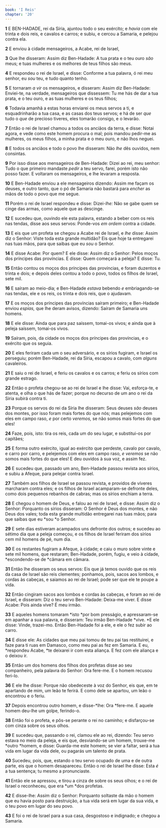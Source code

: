 ```yaml
---
book: 'I Reis'
chapter: '20'
---
```


**1** E BEN-HADADE, rei da Síria, ajuntou todo o seu exército; e _havia_ com ele trinta e dois reis, e cavalos e carros; e subiu, e cercou a Samaria, e pelejou contra ela.

**2** E enviou à cidade mensageiros, a Acabe, rei de Israel,

**3** Que lhe disseram: Assim diz Ben-Hadade: A tua prata e o teu ouro _são_ meus; e tuas mulheres e os melhores de teus filhos são meus.

**4** E respondeu o rei de Israel, e disse: Conforme a tua palavra, ó rei meu senhor, eu _sou_ teu, e tudo quanto tenho.

**5** E tornaram _a vir_ os mensageiros, e disseram: Assim diz Ben-Hadade: Enviei-te, na verdade, mensageiros que dissessem: Tu me hás de dar a tua prata, e o teu ouro, e as tuas mulheres e os teus filhos;

**6** Todavia amanhã a estas horas enviarei os meus servos a ti, e esquadrinharão a tua casa, e as casas dos teus servos; e há de ser _que_ tudo o _que_ de precioso tiveres, eles tomarão consigo, e o levarão.

**7** Então o rei de Israel chamou a todos os anciãos da terra, e disse: Notai agora, e vede como este homem procura o mal; pois mandou pedir-me as mulheres, os meus filhos, a minha prata e o meu ouro, e não lhos neguei.

**8** E todos os anciãos e todo o povo lhe disseram: Não _lhe_ dês ouvidos, nem consintas.

**9** Por isso disse aos mensageiros de Ben-Hadade: Dizei ao rei, meu senhor: Tudo o que primeiro mandaste _pedir_ a teu servo, farei, porém isto não posso fazer. E voltaram os mensageiros, e lhe levaram a resposta.

**10** E Ben-Hadade enviou a ele mensageiros dizendo: Assim me façam os deuses, e outro tanto, que o pó de Samaria não bastará para _encher_ as mãos de todo o povo que me segue.

**11** Porém o rei de Israel respondeu e disse: Dizei-_lhe:_ Não se gabe quem se cinge das armas, como aquele que as descinge.

**12** E sucedeu que, ouvindo ele esta palavra, estando a beber com os reis nas tendas, disse aos seus servos: Ponde-vos _em ordem_ contra a cidade.

**13** E eis que um profeta se chegou a Acabe rei de Israel, e _lhe_ disse: Assim diz o Senhor: Viste toda esta grande multidão? Eis que hoje ta entregarei nas tuas mãos, para que saibas que eu _sou_ o Senhor.

**14** E disse Acabe: Por quem? E ele disse: Assim diz o Senhor: Pelos moços dos príncipes das províncias. E disse: Quem começará a peleja? E disse: Tu.

**15** Então contou os moços dos príncipes das províncias, e foram duzentos e trinta e dois; e depois deles contou a todo o povo, todos os filhos de Israel, sete mil.

**16** E saíram ao meio-dia; e Ben-Hadade _estava_ bebendo _e_ embriagando-se nas tendas, ele e os reis, os trinta e dois reis, que o ajudavam.

**17** E os moços dos príncipes das províncias saíram primeiro; e Ben-Hadade enviou _espias,_ que lhe deram avisos, dizendo: Saíram de Samaria uns homens.

**18** E ele disse: Ainda que para paz saíssem, tomai-os vivos; e ainda que à peleja saíssem, tomai-os vivos.

**19** Saíram, pois, da cidade os moços dos príncipes das províncias, e o exército que os seguia.

**20** E eles feriram cada um o seu adversário, e os sírios fugiram, e Israel os perseguiu; porém Ben-Hadade, rei da Síria, escapou a cavalo, com _alguns_ cavaleiros.

**21** E saiu o rei de Israel, e feriu os cavalos e os carros; e feriu os sírios com grande estrago.

**22** Então o profeta chegou-se ao rei de Israel e lhe disse: Vai, esforça-te, e atenta, e olha o que hás de fazer; porque no decurso de um ano o rei da Síria subirá contra ti.

**23** Porque os servos do rei da Síria lhe disseram: Seus deuses _são_ deuses dos montes, por isso foram mais fortes do que nós; mas pelejemos com eles em campo raso, _e_ por certo _veremos,_ se não somos mais fortes do que eles!

**24** Faze, pois, isto: tira os reis, cada um do seu lugar, e substitui-os por capitães;

**25** E forma outro exército, igual ao exército que perdeste, cavalo por cavalo, e carro por carro, e pelejemos com eles em campo raso, _e veremos_ se não somos mais fortes do que eles! E deu ouvidos à sua voz, e assim fez.

**26** E sucedeu que, passado um ano, Ben-Hadade passou revista aos sírios, e subiu a Afeque, para pelejar contra Israel.

**27** Também aos filhos de Israel se passou revista, e providos de víveres marcharam contra eles; e os filhos de Israel acamparam-se defronte deles, como dois pequenos rebanhos de cabras; mas os sírios enchiam a terra.

**28** E chegou o homem de Deus, e falou ao rei de Israel, e disse: Assim diz o Senhor: Porquanto os sírios disseram: O Senhor é Deus dos montes, e não Deus dos vales; toda esta grande multidão entregarei nas tuas mãos; para que saibas que eu *sou *o Senhor.

**29** E sete dias estiveram acampados uns defronte dos outros; e sucedeu ao sétimo dia que a peleja começou, e os filhos de Israel feriram dos sírios cem mil homens de pé, num dia.

**30** E os restantes fugiram a Afeque, à cidade; e caiu o muro sobre vinte e sete mil homens, que restaram; Ben-Hadade, porém, fugiu, e veio à cidade, *escondendo-se de *câmara em câmara.

**31** Então lhe disseram os seus servos: Eis que já temos ouvido que os reis da casa de Israel são reis clementes; ponhamos, pois, sacos aos lombos, e cordas às cabeças, e saiamos ao rei de Israel; pode ser que ele te poupe a vida.

**32** Então cingiram sacos aos lombos e cordas às cabeças, e foram ao rei de Israel, e disseram: Diz o teu servo Ben-Hadade: Deixa-me viver. E disse Acabe: Pois ainda vive? É meu irmão.

**33** E aqueles homens tomaram *isto *por bom presságio, e apressaram-se em apanhar a sua palavra, e disseram: Teu irmão Ben-Hadade *vive. *E ele disse: Vinde, trazei-mo. Então Ben-Hadade foi a ele, e ele o fez subir ao carro.

**34** E disse ele: As cidades que meu pai tomou de teu pai tas restituirei, e faze para ti ruas em Damasco, como meu pai as fez em Samaria. E eu, *respondeu Acabe, *te deixarei ir com esta aliança. E fez com ele aliança e o deixou ir.

**35** Então um dos homens dos filhos dos profetas disse ao seu companheiro, pela palavra do Senhor: Ora fere-me. E o homem recusou feri-lo.

**36** E ele lhe disse: Porque não obedeceste à voz do Senhor, eis que, em te apartando de mim, um leão te ferirá. E como dele se apartou, um leão o encontrou e o feriu.

**37** Depois encontrou outro homem, e disse-*lhe: Ora *fere-me. E aquele homem deu-lhe um golpe, ferindo-o.

**38** Então foi o profeta, e pôs-se perante o rei no caminho; e disfarçou-se com cinza sobre os seus olhos.

**39** E sucedeu que, passando o rei, clamou ele ao rei, dizendo: Teu servo estava no meio da peleja, e eis que, desviando-se um homem, trouxe-me *outro *homem, e disse: Guarda-me este homem; se vier a faltar, será a tua vida em lugar da vida dele, ou pagarás um talento de prata.

**40** Sucedeu, pois, que, estando o teu servo ocupado de uma e de outra parte, eis que o homem desapareceu. Então o rei de Israel lhe disse: Esta _é_ a tua sentença; tu mesmo a pronunciaste.

**41** Então ele se apressou, e tirou a cinza de sobre os seus olhos; e o rei de Israel o reconheceu, que era *um *dos profetas.

**42** E disse-lhe: Assim diz o Senhor: Porquanto soltaste da mão o homem que eu havia posto para destruição, a tua vida será em lugar da sua vida, e o teu povo em lugar do seu povo.

**43** E foi o rei de Israel para a sua casa, desgostoso e indignado; e chegou a Samaria.
